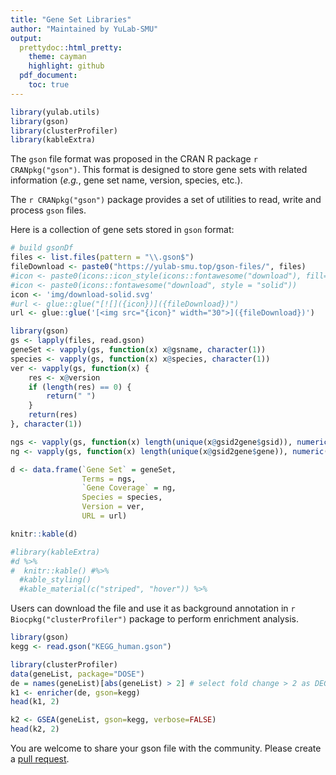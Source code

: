 ---
title: "Gene Set Libraries"
author: "Maintained by YuLab-SMU"
output:
  prettydoc::html_pretty:
    theme: cayman
    highlight: github
  pdf_document:
    toc: true
---



```{r echo=FALSE, results="hide", message=FALSE}
library(yulab.utils)
library(gson)
library(clusterProfiler)
library(kableExtra)
```

The `gson` file format was proposed in the CRAN R package `r CRANpkg("gson")`. 
This format is designed to store gene sets with related information (*e.g.*, gene set name, version, species, etc.). 

The `r CRANpkg("gson")` package provides a set of utilities to read, write and process `gson` files.

Here is a collection of gene sets stored in `gson` format:



```{r echo=FALSE}
# build gsonDf
files <- list.files(pattern = "\\.gson$")
fileDownload <- paste0("https://yulab-smu.top/gson-files/", files)
#icon <- paste0(icons::icon_style(icons::fontawesome("download"), fill='red'))
#icon <- paste0(icons::fontawesome("download", style = "solid"))
icon <- 'img/download-solid.svg'
#url <- glue::glue("[![]({icon})]({fileDownload})")
url <- glue::glue('[<img src="{icon}" width="30">]({fileDownload})')

library(gson)
gs <- lapply(files, read.gson)
geneSet <- vapply(gs, function(x) x@gsname, character(1))
species <- vapply(gs, function(x) x@species, character(1))
ver <- vapply(gs, function(x) {
    res <- x@version
    if (length(res) == 0) {
        return(" ")
    }
    return(res)
}, character(1))

ngs <- vapply(gs, function(x) length(unique(x@gsid2gene$gsid)), numeric(1))
ng <- vapply(gs, function(x) length(unique(x@gsid2gene$gene)), numeric(1))

d <- data.frame(`Gene Set` = geneSet,
                Terms = ngs,
                `Gene Coverage` = ng,
                Species = species,
                Version = ver,
                URL = url)

knitr::kable(d)

#library(kableExtra)
#d %>%
#  knitr::kable() #%>%
  #kable_styling()
  #kable_material(c("striped", "hover")) %>%
```





Users can download the file and use it as background annotation in `r Biocpkg("clusterProfiler")` package to perform enrichment analysis. 
 

```{r}
library(gson)
kegg <- read.gson("KEGG_human.gson")

library(clusterProfiler)
data(geneList, package="DOSE")
de = names(geneList)[abs(geneList) > 2] # select fold change > 2 as DEG
k1 <- enricher(de, gson=kegg)
head(k1, 2)

k2 <- GSEA(geneList, gson=kegg, verbose=FALSE)
head(k2, 2)
```


You are welcome to share your gson file with the community. Please create a [pull
request](https://github.com/YuLab-SMU/gson-files/pulls). 


